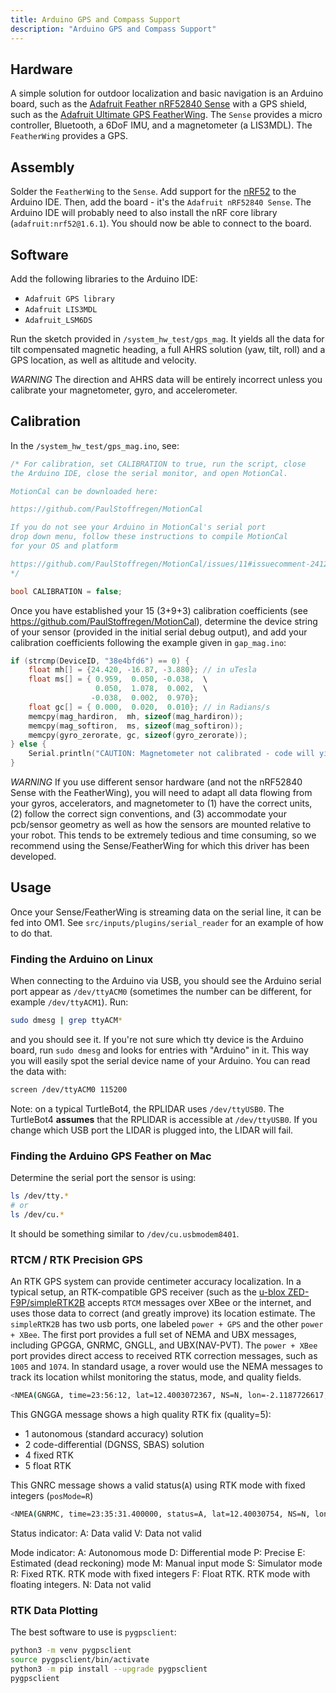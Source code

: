 ```yaml
---
title: Arduino GPS and Compass Support
description: "Arduino GPS and Compass Support"
---
```


## Hardware

A simple solution for outdoor localization and basic navigation is an Arduino board, such as the [Adafruit Feather nRF52840 Sense](https://www.adafruit.com/product/4516) with a GPS shield, such as the [Adafruit Ultimate GPS FeatherWing](https://www.adafruit.com/product/3133). The `Sense` provides a micro controller, Bluetooth, a 6DoF IMU, and a magnetometer (a LIS3MDL). The `FeatherWing` provides a GPS.

## Assembly

Solder the `FeatherWing` to the `Sense`. Add support for the [nRF52](https://learn.adafruit.com/adafruit-circuit-playground-bluefruit/arduino-support-setup) to the Arduino IDE. Then, add the board - it's the `Adafruit nRF52840 Sense`. The Arduino IDE will probably need to also install the nRF core library (`adafruit:nrf52@1.6.1`). You should now be able to connect to the board.  

## Software

Add the following libraries to the Arduino IDE:

* `Adafruit GPS library`
* `Adafruit LIS3MDL`
* `Adafruit_LSM6DS`

Run the sketch provided in `/system_hw_test/gps_mag`. It yields all the data for tilt compensated magnetic heading, a full AHRS solution (yaw, tilt, roll) and a GPS location, as well as altitude and velocity. 

*WARNING* The direction and AHRS data will be entirely incorrect unless you calibrate your magnetometer, gyro, and accelerometer.

## Calibration

In the `/system_hw_test/gps_mag.ino`, see:

```c
/* For calibration, set CALIBRATION to true, run the script, close
the Arduino IDE, close the serial monitor, and open MotionCal.

MotionCal can be downloaded here:

https://github.com/PaulStoffregen/MotionCal

If you do not see your Arduino in MotionCal's serial port 
drop down menu, follow these instructions to compile MotionCal 
for your OS and platform

https://github.com/PaulStoffregen/MotionCal/issues/11#issuecomment-2412937251
*/

bool CALIBRATION = false;
```

Once you have established your 15 (3+9+3) calibration coefficients (see https://github.com/PaulStoffregen/MotionCal), determine the device string of your sensor (provided in the initial serial debug output), and add your calibration coefficients following the example given in `gap_mag.ino`:

```c
if (strcmp(DeviceID, "38e4bfd6") == 0) {
	float mh[] = {24.420, -16.87, -3.880}; // in uTesla
	float ms[] = { 0.959,  0.050, -0.038,  \
	               0.050,  1.078,  0.002,  \
	              -0.038,  0.002,  0.970}; 
	float gc[] = { 0.000,  0.020,  0.010}; // in Radians/s
	memcpy(mag_hardiron,  mh, sizeof(mag_hardiron));
	memcpy(mag_softiron,  ms, sizeof(mag_softiron));
	memcpy(gyro_zerorate, gc, sizeof(gyro_zerorate));
} else {
	Serial.println("CAUTION: Magnetometer not calibrated - code will yield garbage - please calibrate your Magnetometer and IMU");
}
```

*WARNING* If you use different sensor hardware (and not the nRF52840 Sense with the FeatherWing), you will need to adapt all data flowing from your gyros, accelerators, and magnetometer to (1) have the correct units, (2) follow the correct sign conventions, and (3) accommodate your pcb/sensor geometry as well as how the sensors are mounted relative to your robot. This tends to be extremely tedious and time consuming, so we recommend using the Sense/FeatherWing for which this driver has been developed.

## Usage

Once your Sense/FeatherWing is streaming data on the serial line, it can be fed into OM1. See `src/inputs/plugins/serial_reader` for an example of how to do that. 

### Finding the Arduino on Linux

When connecting to the Arduino via USB, you should see the Arduino serial port appear as `/dev/ttyACM0` (sometimes the number can be different, for example `/dev/ttyACM1`). Run:

```bash
sudo dmesg | grep ttyACM*
```
and you should see it. If you're not sure which tty device is the Arduino board, run `sudo dmesg` and looks for entries with "Arduino" in it. This way you will easily spot the serial device name of your Arduino. You can read the data with:

```bash
screen /dev/ttyACM0 115200
```

Note: on a typical TurtleBot4, the RPLIDAR uses `/dev/ttyUSB0`. The TurtleBot4 **assumes** that the RPLIDAR is accessible at `/dev/ttyUSB0`. If you change which USB port the LIDAR is plugged into, the LIDAR will fail.    

### Finding the Arduino GPS Feather on Mac

Determine the serial port the sensor is using:

```bash
ls /dev/tty.*  
# or
ls /dev/cu.*  
```
It should be something similar to `/dev/cu.usbmodem8401`.

### RTCM / RTK Precision GPS

An RTK GPS system can provide centimeter accuracy localization. In a typical setup, an RTK-compatible GPS receiver (such as the [u-blox ZED-F9P/simpleRTK2B](https://www.ardusimple.com/product/simplertk2b/) accepts `RTCM` messages over XBee or the internet, and uses those data to correct (and greatly improve) its location estimate. The `simpleRTK2B` has two usb ports, one labeled `power + GPS` and the other `power + XBee`. The first port provides a full set of NEMA and UBX messages, including GPGGA, GNRMC, GNGLL, and UBX(NAV-PVT). The `power + XBee` port provides direct access to received RTK correction messages, such as `1005` and `1074`. In standard usage, a rover would use the NEMA messages to track its location whilst monitoring the status, mode, and quality fields. 

```bash
<NMEA(GNGGA, time=23:56:12, lat=12.4003072367, NS=N, lon=-2.1187726617, EW=W, quality=5, numSV=12, HDOP=0.74, alt=26.189, altUnit=M, sep=-30.024, sepUnit=M, diffAge=3.0, diffStation=0)>
```
This GNGGA message shows a high quality RTK fix (quality=5):

* 1 autonomous (standard accuracy) solution
* 2 code-differential (DGNSS, SBAS) solution
* 4 fixed RTK
* 5 float RTK

This GNRC message shows a valid status(`A`) using RTK mode with fixed integers (`posMode=R`)

```bash
<NMEA(GNRMC, time=23:35:31.400000, status=A, lat=12.40030754, NS=N, lon=-2.1187695133, EW=W, spd=0.036, cog=, date=2025-06-01, mv=, mvEW=, posMode=R)>
```

Status indicator:
A: Data valid
V: Data not valid

Mode indicator:
A: Autonomous mode
D: Differential mode
P: Precise
E: Estimated (dead reckoning) mode
M: Manual input mode
S: Simulator mode
R: Fixed RTK. RTK mode with fixed integers
F: Float RTK. RTK mode with floating integers.
N: Data not valid

### RTK Data Plotting

The best software to use is `pygpsclient`:

```bash
python3 -m venv pygpsclient
source pygpsclient/bin/activate
python3 -m pip install --upgrade pygpsclient
pygpsclient
```
